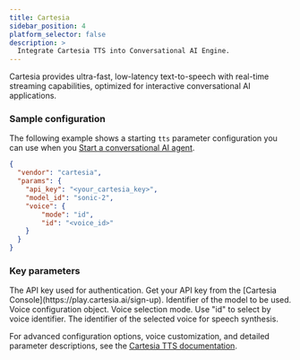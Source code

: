 ```yaml
---
title: Cartesia
sidebar_position: 4
platform_selector: false
description: >
  Integrate Cartesia TTS into Conversational AI Engine.
---
```



Cartesia provides ultra-fast, low-latency text-to-speech with real-time streaming capabilities, optimized for interactive conversational AI applications.

### Sample configuration

The following example shows a starting `tts` parameter configuration you can use when you [Start a conversational AI agent](../../rest-api/join).

```json
{
  "vendor": "cartesia",
  "params": {
    "api_key": "<your_cartesia_key>",
    "model_id": "sonic-2",
    "voice": {
        "mode": "id",
        "id": "<voice_id>"
    }
  }
}
```

### Key parameters

<ParameterList title="params" required={true}>
 <Parameter name="api_key" type="string" required={true}>  
 The API key used for authentication. Get your API key from the [Cartesia Console](https://play.cartesia.ai/sign-up).
 </Parameter>
 <Parameter name="model_id" type="string" required={true}>
 Identifier of the model to be used.
 </Parameter>
 <Parameter name="voice" type="object" required={true}>  
 Voice configuration object.
 
   <Parameter name="mode" type="string" required={true}>
   Voice selection mode. Use "id" to select by voice identifier.
   </Parameter>
   
   <Parameter name="id" type="string" required={true}>
   The identifier of the selected voice for speech synthesis. 
   </Parameter>
 </Parameter>
</ParameterList>

For advanced configuration options, voice customization, and detailed parameter descriptions, see the [Cartesia TTS documentation](https://docs.cartesia.ai/).
